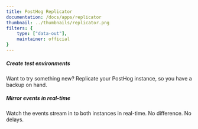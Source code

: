 ```yaml
---
title: PostHog Replicator
documentation: /docs/apps/replicator
thumbnail: ../thumbnails/replicator.png
filters: {
    type: ["data-out"],
    maintainer: official
}
---
```


<Section
    divider={false}
    title="Upgrading, archiving or mirroring? This app helps you replicate your PostHog instance with ease."
    size="full"
    cols={2}
>
    <div>
        <h5>Create test environments</h5>
        <p>Want to try something new? Replicate your PostHog instance, so you have a backup on hand.</p>
    </div>
    <div>
        <h5>Mirror events in real-time</h5>
        <p>Watch the events stream in to both instances in real-time. No difference. No delays.</p>
    </div>

</Section>

<Documentation />